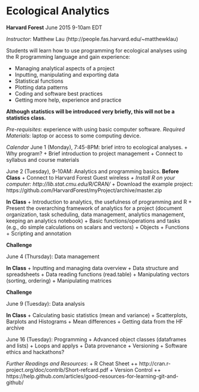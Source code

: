 Ecological Analytics
====================

**Harvard Forest**
June 2015
9-10am EDT

*Instructor*: Matthew Lau (http://people.fas.harvard.edu/~matthewklau)

Students will learn how to use programming for ecological analyses
using the R programming language and gain experience:

+ Managing analytical aspects of a project
+ Inputting, manipulating and exporting data
+ Statistical functions
+ Plotting data patterns
+ Coding and software best practices
+ Getting more help, experience and practice

**Although statistics will be introduced very
briefly, this will not be a statistics class.**

*Pre-requisites*: experience with using basic computer software.
*Required Materials*: laptop or access to some computing device.


*Calendar*
June 1 (Monday), 7:45-8PM: brief intro to ecological analyses.
+ Why program? 
+ Brief introduction to project management
+ Connect to syllabus and course materials

June 2 (Tuesday), 9-10AM: Analytics and programming basics.
**Before Class**
+ Connect to Harvard Forest Guest wireless*
+ Install R on your computer: http://lib.stat.cmu.edu/R/CRAN/*
+ Download the example project: https://github.com/HarvardForest/myProject/archive/master.zip

**In Class**
+ Introduction to analytics, the usefulness of programming and R
+ Present the overarching framework of analytics for a project
(document organization, task scheduling, data management, analytics
management, keeping an analytics notebook)
+ Basic functions/operations and tasks (e.g., do simple calculations
on scalars and vectors)
+ Objects
+ Functions
+ Scripting and annotation

**Challenge**

June 4 (Thursday): Data management

**In Class**
+ Inputting and managing data overview
+ Data structure and spreadsheets
+ Data reading functions (read.table)
+ Manipulating vectors (sorting, ordering)
+ Manipulating matrices

**Challenge**

June 9 (Tuesday): Data analysis

**In Class**
+ Calculating basic statistics (mean and variance)
+ Scatterplots, Barplots and Histograms
+ Mean differences
+ Getting data from the HF archive

June 16 (Tuesday): Programming
+ Advanced object classes (dataframes and lists)
+ Loops and applys
+ Data provenance
+ Versioning
+ Software ethics and hackathons?

*Further Readings and Resources*:
+ R Cheat Sheet
++ http://cran.r-project.org/doc/contrib/Short-refcard.pdf
+ Version Control
++ https://help.github.com/articles/good-resources-for-learning-git-and-github/
